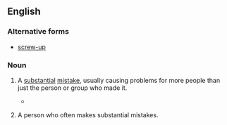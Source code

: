 ==English==

===Alternative forms===
* [[screw-up]]

===Noun===
{{en-noun}}

# {{label|en|colloquial}} A [[substantial]] [[mistake]], usually causing problems for more people than just the person or group who made it.
#* {{quote-book
|year=1977
|author=John Osborne
|title=White House watch: the Ford years‎
|page=147
|passage=The Ford administration emerged in better shape than it deserved from the fantastic '''screw-up''' that preceded the release of the Rockefeller...}}
# {{label|en|colloquial}} A person who often makes substantial mistakes.